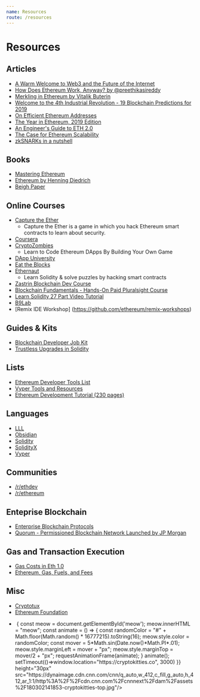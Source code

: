```yaml
---
name: Resources
route: /resources
---
```


# Resources

## Articles

- [A Warm Welcome to Web3 and the Future of the Internet](https://media.consensys.net/a-warm-welcome-to-web3-89d49e61a7c5)
- [How Does Ethereum Work, Anyway? by @preethikasireddy](https://medium.com/@preethikasireddy/how-does-ethereum-work-anyway-22d1df506369)
- [Merkling in Ethereum by Vitalik Buterin](https://blog.ethereum.org/2015/11/15/merkling-in-ethereum/)
- [Welcome to the 4th Industrial Revolution - 19 Blockchain Predictions for 2019](https://media.consensys.net/welcome-to-the-fourth-industrial-revolution-19-blockchain-predictions-for-2019-8b2e542bf86a)
- [On Efficient Ethereum Addresses](https://medium.com/coinmonks/on-efficient-ethereum-addresses-3fef0596e263)
- [The Year in Ethereum, 2019 Edition](https://medium.com/@jjmstark/the-year-in-ethereum-87a17d6f8276)
- [An Engineer's Guide to ETH 2.0](https://hackernoon.com/what-to-expect-when-eths-expecting-80cb4951afcd)
- [The Case for Ethereum Scalability](https://medium.com/blockchannel/the-case-for-ethereum-scalability-a66ed08d0bed)
- [zkSNARKs in a nutshell](https://blog.ethereum.org/2016/12/05/zksnarks-in-a-nutshell/)

## Books

- [Mastering Ethereum](https://github.com/ethereumbook/ethereumbook)
- [Ethereum by Henning Diedrich](https://www.amazon.com/Ethereum-Blockchains-Decentralized-Autonomous-Organizations/dp/1523930470)
- [Beigh Paper](https://github.com/ethereumbook/beigepaper)


## Online Courses

- [Capture the Ether](https://capturetheether.com/)
  - Capture the Ether is a game in which you hack Ethereum smart contracts to learn about security.
- [Coursera](https://www.coursera.org/courses?query=blockchain)
- [CryptoZombies](https://cryptozombies.io/)
  - Learn to Code Ethereum DApps By Building Your Own Game
- [DApp University](http://www.dappuniversity.com/)
- [Eat the Blocks](https://eattheblocks.com/)
- [Ethernaut](https://ethernaut.zeppelin.solutions)
  - Learn Solidity & solve puzzles by hacking smart contracts
- [Zastrin Blockchain Dev Course](https://www.zastrin.com/)
- [Blockchain Fundamentals - Hands-On Paid Pluralsight Course](https://www.pluralsight.com/courses/blockchain-fundamentals)
- [Learn Solidity 27 Part Video Tutorial](https://www.youtube.com/playlist?list=PL16WqdAj66SCOdL6XIFbke-XQg2GW_Avg)
- [B9Lab](https://b9lab.com/)
- [Remix IDE Workshop] (https://github.com/ethereum/remix-workshops)



## Guides & Kits

- [Blockchain Developer Job Kit](https://pages.consensys.net/blockchain-developer-job-kit)
- [Trustless Upgrades in Solidity](https://hackernoon.com/trustless-upgrades-in-solidity-bf0bd4047d28)

## Lists
- [Ethereum Developer Tools List](https://github.com/ConsenSys/ethereum-developer-tools-list/blob/master/README.md)
- [Vyper Tools and Resources](https://github.com/ethereum/vyper/wiki/Vyper-tools-and-resources)
- [Ethereum Development Tutorial (230 pages)](https://github.com/ethereum/wiki/wiki/Ethereum-Development-Tutorial)

## Languages

- [LLL](https://lll-docs.readthedocs.io)
- [Obsidian](http://obsidian-lang.com/)
- [Solidity](https://solidity.readthedocs.io)
- [SolidityX](https://solidityx.org/)
- [Vyper](https://github.com/ethereum/vyper)

## Communities

- [/r/ethdev](https://www.reddit.com/r/ethdev)
- [/r/ethereum](https://www.reddit.com/r/ethereum)

## Enteprise Blockchain

- [Enterprise Blockchain Protocols](https://kaleido.io/enterprise-blockchain-protocols-ethereum-vs-fabric/)
- [Quorum - Permissioned Blockchain Network Launched by JP Morgan](https://www.goquorum.com/)

## Gas and Transaction Execution
- [Gas Costs in Eth 1.0](https://docs.google.com/spreadsheets/d/1m89CVujrQe5LAFJ8-YAUCcNK950dUzMQPMJBxRtGCqs/edit#gid=0)
- [Ethereum, Gas, Fuels, and Fees](https://media.consensys.net/ethereum-gas-fuel-and-fees-3333e17fe1dc)

## Misc

- [Cryptotux](https://cryptotux.org/)
- [Ethereum Foundation](https://www.ethereum.org/)

<ul class="UnorderedList-kkVuiO jvAwzV">
<li style={{content: '● ',
    color: '#CED4DE',
    fontWeight: 'bold',
    fontSize: '0.9em',
    marginRight: '5px'}} id="cryptokitties-li">
  <div style={{fontFamily:'"Comic Sans MS", cursive, sans-serif',display:'inline-flex'}}>
    <img style={{cursor:"pointer"}} onClick={()=> {
        const meow = document.getElementById('meow');
        meow.innerHTML = "meow";
        const animate = () => {
          const randomColor = "#" + Math.floor(Math.random() * 16777215).toString(16);
          meow.style.color = randomColor;
          const mover = 5*Math.sin(Date.now()*Math.PI*.01);
          meow.style.marginLeft = mover + "px";
          meow.style.marginTop = mover/2 + "px";
          requestAnimationFrame(animate);
        }
        animate();
        setTimeout(()=>window.location="https://cryptokitties.co", 3000)
        }}
        height="30px"
     src="https://dynaimage.cdn.cnn.com/cnn/q_auto,w_412,c_fill,g_auto,h_412,ar_1:1/http%3A%2F%2Fcdn.cnn.com%2Fcnnnext%2Fdam%2Fassets%2F180302141853-cryptokitties-top.jpg"/>
     <span style={{fontSize: '2rem',position:'absolute',lineHeight:'37px',color:'pink',opacity:'.5'}} id="meow"/>
  </div>
</li>
</ul>
